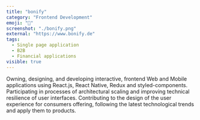 ```yaml
---
title: "bonify"
category: "Frontend Development"
emoji: "🛒"
screenshot: "./bonify.png"
external: "https://www.bonify.de"
tags:
  - Single page application
  - B2B
  - Financial applications 
visible: true
---
```


Owning, designing, and developing interactive, frontend Web and Mobile applications using React.js, React Native, Redux and styled-components.
Participating in processes of architectural scaling and improving technical resilience of user interfaces.
Contributing to the design of the user experience for consumers offering,  following the latest technological trends and apply them to products.
